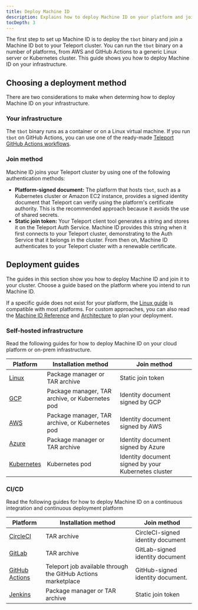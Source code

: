 ```yaml
---
title: Deploy Machine ID
description: Explains how to deploy Machine ID on your platform and join it to your Teleport cluster.
tocDepth: 3
---
```


The first step to set up Machine ID is to deploy the `tbot` binary and join a
Machine ID bot to your Teleport cluster. You can run the `tbot` binary on a
number of platforms, from AWS and GitHub Actions to a generic Linux server or
Kubernetes cluster. This guide shows you how to deploy Machine ID on your
infrastructure.

## Choosing a deployment method

There are two considerations to make when determing how to deploy Machine ID on
your infrastructure.

### Your infrastructure

The `tbot` binary runs as a container or on a Linux virtual machine. If you run
`tbot` on GitHub Actions, you can use one of the ready-made [Teleport GitHub
Actions workflows](https://github.com/teleport-actions).

### Join method

Machine ID joins your Teleport cluster by using one of the following
authentication methods:

- **Platform-signed document:** The platform that hosts `tbot`, such as a
  Kubernetes cluster or Amazon EC2 instance, provides a signed identity document
  that Teleport can verify using the platform's certificate authority. This is
  the recommended approach because it avoids the use of shared secrets.
- **Static join token:** Your Teleport client tool generates a string and stores
  it on the Teleport Auth Service. Machine ID provides this string when it first
  connects to your Teleport cluster, demonstrating to the Auth Service that it
  belongs in the cluster. From then on, Machine ID authenticates to your
  Teleport cluster with a renewable certificate.

## Deployment guides

The guides in this section show you how to deploy Machine ID and join it
to your cluster. Choose a guide based on the platform where you intend to run
Machine ID.

If a specific guide does not exist for your platform, the [Linux
guide](./platform-guides/linux.mdx) is compatible with most platforms. For
custom approaches, you can also read the [Machine ID Reference](./reference.mdx)
and [Architecture](./architecture.mdx) to plan your deployment.

### Self-hosted infrastructure

Read the following guides for how to deploy Machine ID on your cloud platform or
on-prem infrastructure.

|Platform|Installation method|Join method|
|---|---|---|
|[Linux](./deployment/linux.mdx)|Package manager or TAR archive|Static join token|
|[GCP](./deployment/gcp.mdx)|Package manager, TAR archive, or Kubernetes pod|Identity document signed by GCP|
|[AWS](./deployment/aws.mdx)|Package manager, TAR archive, or Kubernetes pod|Identity document signed by AWS|
|[Azure](./deployment/azure.mdx)|Package manager or TAR archive|Identity document signed by Azure|
|[Kubernetes](./deployment/kubernetes.mdx)|Kubernetes pod|Identity document signed by your Kubernetes cluster|

### CI/CD

Read the following guides for how to deploy Machine ID on a continuous
integration and continuous deployment platform

|Platform|Installation method|Join method|
|---|---|---|
|[CircleCI](./deployment/circleci.mdx)|TAR archive|CircleCI-signed identity document|
|[GitLab](./deployment/gitlab.mdx)|TAR archive|GitLab-signed identity document|
|[GitHub Actions](./deployment/github-actions.mdx)|Teleport job available through the GitHub Actions marketplace|GitHub-signed identity document.|
|[Jenkins](./deployment/jenkins.mdx)|Package manager or TAR archive|Static join token|

